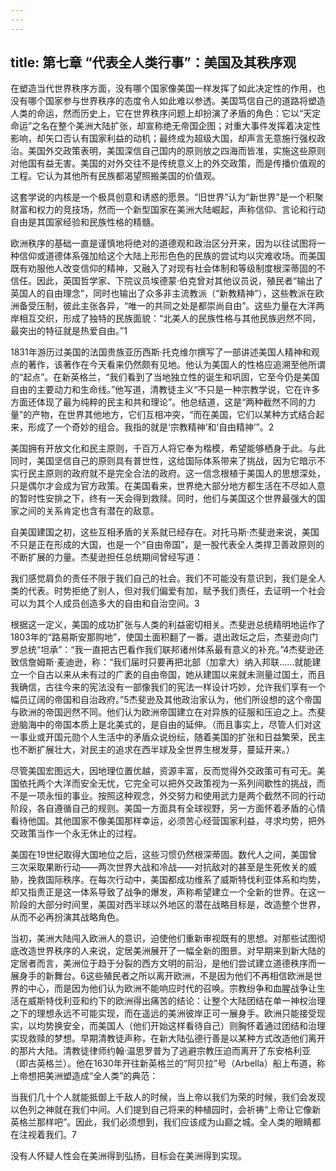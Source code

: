 ```yaml
---
---
---
```

title: 第七章 “代表全人类行事”：美国及其秩序观
---



在塑造当代世界秩序方面，没有哪个国家像美国一样发挥了如此决定性的作用，也没有哪个国家参与世界秩序的态度令人如此难以参透。美国笃信自己的道路将塑造人类的命运，然而历史上，它在世界秩序问题上却扮演了矛盾的角色：它以“天定命运”之名在整个美洲大陆扩张，却宣称绝无帝国企图；对重大事件发挥着决定性影响，却矢口否认有国家利益的动机；最终成为超级大国，却声言无意施行强权政治。美国外交政策表明，美国深信自己国内的原则放之四海而皆准，实施这些原则对他国有益无害。美国的对外交往不是传统意义上的外交政策，而是传播价值观的工程。它认为其他所有民族都渴望照搬美国的价值观。

这套学说的内核是一个极具创意和诱惑的愿景。“旧世界”认为“新世界”是一个积聚财富和权力的竞技场，然而一个新型国家在美洲大陆崛起，声称信仰、言论和行动自由是其国家经验和民族性格的精髓。

欧洲秩序的基础一直是谨慎地将绝对的道德观和政治区分开来，因为以往试图将一种信仰或道德体系强加给这个大陆上形形色色的民族的尝试均以灾难收场。而美国既有劝服他人改变信仰的精神，又融入了对现有社会体制和等级制度根深蒂固的不信任。因此，英国哲学家、下院议员埃德蒙·伯克曾对其他议员说，殖民者“输出了英国人的自由理念”，同时也输出了众多非主流教派（“新教精神”），这些教派在欧洲备受压制，彼此主张各异，“唯一的共同之处是都崇尚自由”。这些力量在大洋两岸相互交织，形成了独特的民族面貌：“北美人的民族性格与其他民族迥然不同，最突出的特征就是热爱自由。”1

1831年游历过美国的法国贵族亚历西斯·托克维尔撰写了一部讲述美国人精神和观点的著作，该著作在今天看来仍然颇有见地。他认为美国人的性格应追溯至他所谓的“起点”。在新英格兰，“我们看到了当地独立性的诞生和巩固，它至今仍是美国自由的主要动力和生命线。”他写道，清教徒主义“不只是一种宗教学说，它在许多方面还体现了最为纯粹的民主和共和理论”。他总结道，这是“两种截然不同的力量”的产物，在世界其他地方，它们互相冲突，“而在美国，它们以某种方式结合起来，形成了一个奇妙的组合。我指的就是‘宗教精神’和‘自由精神’”。2

美国拥有开放文化和民主原则，千百万人将它奉为楷模，希望能够栖身于此。与此同时，美国坚信自己的原则具有普世性，这给国际体系带来了挑战，因为它暗示不实行民主原则的政府就不是完全合法的政府。这一信念根植于美国人的思想深处，只是偶尔才会成为官方政策。在美国看来，世界绝大部分地方都生活在不尽如人意的暂时性安排之下，终有一天会得到救赎。同时，他们与美国这个世界最强大的国家之间的关系肯定也含有潜在的敌意。

自美国建国之初，这些互相矛盾的关系就已经存在。对托马斯·杰斐逊来说，美国不只是正在形成的大国，也是一个“自由帝国”，是一股代表全人类捍卫善政原则的不断扩展的力量。杰斐逊担任总统期间曾经写道：

我们感觉肩负的责任不限于我们自己的社会。我们不可能没有意识到，我们是全人类的代表。时势拒绝了别人，但对我们偏爱有加，赋予我们责任，去证明一个社会可以为其个人成员创造多大的自由和自治空间。3

根据这一定义，美国的成功扩张与人类的利益密切相关。杰斐逊总统精明地运作了1803年的“路易斯安那购地”，使国土面积翻了一番。退出政坛之后，杰斐逊向门罗总统“坦承”：“我一直把古巴看作我们联邦诸州体系最有意义的补充。”4杰斐逊还致信詹姆斯·麦迪逊，称：“我们届时只要再把北部（加拿大）纳入邦联……就能建立一个自古以来从未有过的广袤的自由帝国，她从建国以来就未测量过国土，而且我确信，古往今来的宪法没有一部像我们的宪法一样设计巧妙，允许我们享有一个幅员辽阔的帝国和自治政府。”5杰斐逊及其他政治家认为，他们所设想的这个帝国与欧洲的帝国迥然不同。他们认为欧洲帝国建立在对异族的征服和压迫之上。杰斐逊脑海中的帝国本质上是北美式的，是自由的延伸。（而且事实上，尽管人们对这一事业或开国元勋个人生活中的矛盾众说纷纭，随着美国的扩张和日益繁荣，民主也不断扩展壮大，对民主的追求在西半球及全世界生根发芽，蔓延开来。）

尽管美国宏图远大，因地理位置优越，资源丰富，反而觉得外交政策可有可无。美国依托两个大洋而安全无忧，它完全可以把外交政策视为一系列间歇性的挑战，而不是一项永恒的事业。按照这种观念，外交努力和使用武力是两个截然不同的行动阶段，各自遵循自己的规则。美国一方面具有全球视野，另一方面怀着矛盾的心情看待他国。其他国家不像美国那样幸运，必须苦心经营国家利益，寻求均势，把外交政策当作一个永无休止的过程。

美国在19世纪取得大国地位之后，这些习惯仍然根深蒂固。数代人之间，美国曾三次采取果断行动——两次世界大战和冷战——对抗敌对的甚至是生死攸关的威胁，挽救国际秩序。在每次行动中，美国都成功维系了威斯特伐利亚体系和均势，却又指责正是这一体系导致了战争的爆发，声称希望建立一个全新的世界。在这一阶段的大部分时间里，美国对西半球以外地区的潜在战略目标是，改造整个世界，从而不必再扮演其战略角色。

当初，美洲大陆闯入欧洲人的意识，迫使他们重新审视既有的思想。对那些试图彻底改造世界秩序的人来说，定居美洲展开了一幅全新的图景。对早期来到新大陆的定居者而言，美洲位于趋于分裂的西方文明的前沿，是他们尝试建立道德秩序而一展身手的新舞台。6这些殖民者之所以离开欧洲，不是因为他们不再相信欧洲是世界的中心，而是因为他们认为欧洲不能响应时代的召唤。宗教纷争和血腥战争让生活在威斯特伐利亚和约下的欧洲得出痛苦的结论：让整个大陆团结在单一神权治理之下的理想永远不可能实现，而在遥远的美洲彼岸正可一展身手。欧洲只能接受现实，以均势换安全，而美国人（他们开始这样看待自己）则胸怀着通过团结和治理实现救赎的梦想。早期清教徒声称，在新大陆弘德行善是以某种方式改造他们离开的那片大陆。清教徒律师约翰·温思罗普为了逃避宗教压迫而离开了东安格利亚（即古英格兰）。他在1630年开往新英格兰的“阿贝拉”号（Arbella）船上布道，称上帝想把美洲塑造成“全人类”的典范：

当我们几十个人就能抵御上千敌人的时候，当上帝以我们为荣的时候，我们会发现以色列之神就在我们中间。人们提到自己将来的种植园时，会祈祷“上帝让它像新英格兰那样吧”。因此，我们必须想到，我们应该成为山巅之城。全人类的眼睛都在注视着我们。7

没有人怀疑人性会在美洲得到弘扬，目标会在美洲得到实现。